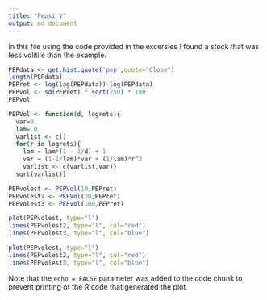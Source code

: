 ```yaml
---
title: "Pepsi_V"
output: md document
---
```


In this file using the code provided in the excersies I found a stock that was less volitile than the example.

```r
PEPdata <- get.hist.quote('pep',quote="Close")
length(PEPdata)
PEPret <- log(lag(PEPdata))-log(PEPdata)
PEPvol <- sd(PEPret) * sqrt(250) * 100
PEPvol 

PEPVol <- function(d, logrets){ 
  var=0 
  lam= 0 
  varlist <- c() 
  for(r in logrets){
    lam = lam*(1 - 1/d) + 1
    var = (1-1/lam)*var + (1/lam)*r^2
    varlist <- c(varlist,var)} 
  sqrt(varlist)}

PEPvolest <- PEPVol(10,PEPret)
PEPvolest2 <- PEPVol(30,PEPret)
PEPvolest3 <- PEPVol(100,PEPret)

plot(PEPvolest, type="l")
lines(PEPvolest2, type="l", col="red")
lines(PEPvolest3, type="l", col="blue")

```



```r
plot(PEPvolest, type="l")
lines(PEPvolest2, type="l", col="red")
lines(PEPvolest3, type="l", col="blue")

```

Note that the `echo = FALSE` parameter was added to the code chunk to prevent printing of the R code that generated the plot.
